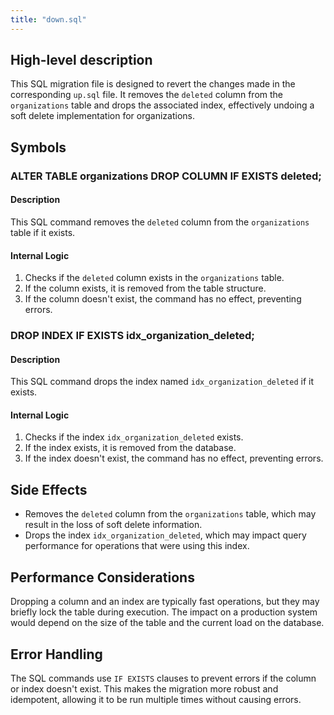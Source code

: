 ```yaml
---
title: "down.sql"
---
```


## High-level description
This SQL migration file is designed to revert the changes made in the corresponding `up.sql` file. It removes the `deleted` column from the `organizations` table and drops the associated index, effectively undoing a soft delete implementation for organizations.

## Symbols

### ALTER TABLE organizations DROP COLUMN IF EXISTS deleted;
#### Description
This SQL command removes the `deleted` column from the `organizations` table if it exists.

#### Internal Logic
1. Checks if the `deleted` column exists in the `organizations` table.
2. If the column exists, it is removed from the table structure.
3. If the column doesn't exist, the command has no effect, preventing errors.

### DROP INDEX IF EXISTS idx_organization_deleted;
#### Description
This SQL command drops the index named `idx_organization_deleted` if it exists.

#### Internal Logic
1. Checks if the index `idx_organization_deleted` exists.
2. If the index exists, it is removed from the database.
3. If the index doesn't exist, the command has no effect, preventing errors.

## Side Effects
- Removes the `deleted` column from the `organizations` table, which may result in the loss of soft delete information.
- Drops the index `idx_organization_deleted`, which may impact query performance for operations that were using this index.

## Performance Considerations
Dropping a column and an index are typically fast operations, but they may briefly lock the table during execution. The impact on a production system would depend on the size of the table and the current load on the database.

## Error Handling
The SQL commands use `IF EXISTS` clauses to prevent errors if the column or index doesn't exist. This makes the migration more robust and idempotent, allowing it to be run multiple times without causing errors.